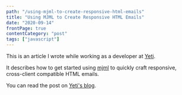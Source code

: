 ```yaml
---
path: "/using-mjml-to-create-responsive-html-emails"
title: "Using MJML to Create Responsive HTML Emails"
date: "2020-09-14"
frontPage: true
contentCategory: "post"
tags: ["javascript"]
---
```


This is an article I wrote while working as a developer at [Yeti](https://yeti.co/). 

It describes how to get started using [mjml](https://github.com/mjmlio/mjml) to quickly craft responsive, cross-client compatible HTML emails.

You can read the post on [Yeti's blog](https://yeti.co/blog/using-mjml-to-create-responsive-html-emails/).